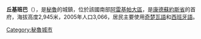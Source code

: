 '''丘基班巴'''（{{lang-es|Chuquibamba}}），是[[秘魯|秘魯]]的城鎮，位於該國南部[[阿雷基帕大區|阿雷基帕大區]]，是[[康德蘇約斯省|康德蘇約斯省]]的首府，海拔高度2,945米，2005年人口3,066，居民主要使用[[奇楚瓦語|奇楚瓦語]]和[[西班牙語|西班牙語]]。

{{coord|15|50|21.35|S|72|39|04.89|W|region:PE_type:city|display=title}}

{{Peru-geo-stub}}
[[Category:秘魯城市|Category:秘魯城市]]